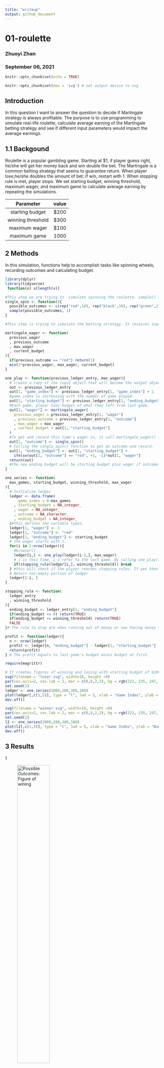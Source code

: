 ```yaml
---
title: "writeup"
output: github_document
---
```

# 01-roulette
### Zhuoyi Zhan
### September 06, 2021



```r
knitr::opts_chunk$set(echo = TRUE)

knitr::opts_chunk$set(dev = 'svg') # set output device to svg
```

## Introduction

In this question I want to answer the question to decide if Martingale strategy is always profitable. The purpose is to use programming to simulate real-life roulette, calculate average earning of the Martingale betting strategy and see if different input parameters would impact the average earnings. 

## 1.1 Backgound

Roulette is a popular gambling game. Starting at $1, if player guess right, he/she will get her money back and win double the bet. The Martingale is a common betting strategy that seems to guarantee return. When player lose,he/she doubles the amount of bet; if win, restart with 1. When stopping rule is met, player stops. We set starting budget, winning threshold, maximum wager, and maximum game to calculate average earning by repeating the simulations.

| Parameter         | value | 
|:-----------------:|:-----:|
| starting budget   |  $200 |
| winning threshold |  $300 |
| maximum wager     |  $100 |
| maximum game      |  1000 |


## 2 Methods

In this simulation, functions help to accomplish tasks like spinning wheels, recording outcomes and calculating budget.

```r
library(dplyr)
library(tidyverse)
 function(x) x[length(x)] 
```

```r
#This step we are trying to  simulate spinning the roulette. sample() is a function can take a random sample from the data object. In this case, yield a result from 18 red, 18 black, and 2 green
single_spin <- function(){
  possible_outcomes <- c(rep("red",18), rep("black",18), rep("green",2))
  sample(possible_outcomes, 1)
}

#This step is trying to simulate the betting strategy. It receives input of previous wager, last spinning result, maximum wager that casino set and how much much palyer left with. If last spin player get red, then keep bet $1 on red, else, 2 times the previous wager but it should not exceed player's current budget or maximum wager allowed.

martingale_wager <- function(
  previous_wager
  , previous_outcome
  , max_wager
  , current_budget
){
  if(previous_outcome == "red") return(1)
  min(2*previous_wager, max_wager, current_budget)
}

one_play <- function(previous_ledger_entry, max_wager){
  # Create a copy of the input object that will become the output object
  out <- previous_ledger_entry
  out[1, "game_index"] <- previous_ledger_entry[1, "game_index"] + 1
  #game index is increasing with the number of game played. 
  out[1, "starting_budget"] <- previous_ledger_entry[1, "ending_budget"]
  #Each game, player have budget of what they left from last game.
  out[1, "wager"] <- martingale_wager(
    previous_wager = previous_ledger_entry[1, "wager"]
    , previous_outcome = previous_ledger_entry[1, "outcome"]
    , max_wager = max_wager
    , current_budget = out[1, "starting_budget"]
  )
  #To get and record this time's wager in, it call martingale_wager() function with last time's wager, outcomes,max wager and this time's starting budget.
  out[1, "outcome"] <- single_spin()
  # Calling the single_spin() function to get an outcome and record.
  out[1, "ending_budget"] <- out[1, "starting_budget"] + 
    ifelse(out[1, "outcome"] == "red", +1, -1)*out[1, "wager"]
  return(out)
  #the new ending budget will be starting budget plus wager if outcome is red, or minus wager is not red.
}

one_series <- function(
  max_games, starting_budget, winning_threshold, max_wager
){
  # Initialize ledger
  ledger <- data.frame(
      game_index = 0:max_games
    , starting_budget = NA_integer_
    , wager = NA_integer_
    , outcome = NA_character_
    , ending_budget = NA_integer_
  )#this defines the variable types.
  ledger[1, "wager"] <- 1
  ledger[1, "outcome"] <- "red"
  ledger[1, "ending_budget"] <- starting_budget
  # the wager starts with 1.
  for(i in 2:nrow(ledger)){
    #browser()
    ledger[i,] <- one_play(ledger[i-1,], max_wager)
    # i is this time, i-1 refer to the last game. By calling one_play() with last game, this step keeps recording every game played.
    if(stopping_rule(ledger[i,], winning_threshold)) break
  } #this will check if the plyyer reaches stopping rules. If yes then stop.
  # Return non-empty portion of ledger
  ledger[2:i, ]
}

stopping_rule <- function(
  ledger_entry
  , winning_threshold
){
  ending_budget <- ledger_entry[1, "ending_budget"]
  if(ending_budget <= 0) return(TRUE)
  if(ending_budget >= winning_threshold) return(TRUE)
  FALSE
}# The rule to stop are when running out of money or now having money that is equal or more than winning threshold. 

profit <- function(ledger){
  n <- nrow(ledger)
  profit <- ledger[n, "ending_budget"] - ledger[1, "starting_budget"]
  return(profit)
} # The profit equals to last game's budget minus budget at first.

require(magrittr)

# It creates figures of winning and losing with starting budget of $200, winning threshold of $300, maximum 1000 plays and maximum wager of $100
svg(filename = "loser.svg", width=16, height =9)
par(cex.axis=2, cex.lab = 2, mar = c(8,8,2,2), bg = rgb(222, 235, 247, max = 255))
set.seed(1)
ledger <- one_series(1000,200,300,100)
plot(ledger[,c(1,5)], type = "l", lwd = 5, xlab = "Game Index", ylab = "Budget")
dev.off()

svg(filename = "winner.svg", width=16, height =9)
par(cex.axis=2, cex.lab = 2, mar = c(8,8,2,2), bg = rgb(222, 235, 247, max = 255))
set.seed(2)
l2 <- one_series(1000,200,300,100)
plot(l2[,c(1,5)], type = "l", lwd = 5, xlab = "Game Index", ylab = "Budget")
dev.off()
```

## 3 Results

1

![Possible Outcomes: Figure of wining](winner.svg){#id .class width=50% height=50%}

2

![Possible Outcomes: Figure of losing](loser.svg){#id .class width=50% height=50%}
We can see that one can either lose or win with Martingale strategy. Martingale is not 100% profitable.


### Simulation for 1000 times:

This code creates a list to store each round's ending budget and compare with the starting budget $200 to get the earning. There are 1000 rounds and we calculate the average earning by get the means of all earning.
```r
# Simulation
walk_out_money <- rep(NA, 1000)
for(j in seq_along(walk_out_money)){
  data = one_series(1000, 200, 300, 100)
  walk_out_money[j] <- (data$ending_budget)[length(data$ending_budget)]
}

# Walk out money distribution
#hist(walk_out_money, breaks = 100)
wom <- data_frame(walk_out_money)
#View(wom)
```

```r
# Walk out money distribution
#hist(walk_out_money, breaks = 100)
wom <- data_frame(walk_out_money)
#View(wom)
g1 <- ggplot(wom,aes(x=walk_out_money))+ geom_histogram(bins=100)
g1
```
During 1000 games, The Roulette player either win $300 or lose all money. The player lose nearly half the times.

```r
# Estimated probability of walking out with extra cash
mean(walk_out_money > 200)

# Estimated earnings
mean(walk_out_money - 200)
```
The probability that player would win $300 is 51.37% and the average earnining for Roulette is -45.8854. So Martingale Startegy is not profitable and resulting in an average loss.


### Change the winning threshold


```r
# Simulation
out <- rep(NA, 5)
win_th <- c(250, 275, 300, 325, 350)
for (i in (1:5)){
  walk_out_money <- rep(NA, 100)
  for(j in seq_along(walk_out_money)){
    data = one_series(1000, 200, win_th[i], 100)
  walk_out_money[j] <- (data$ending_budget)[length(data$ending_budget)]
  }
  out[i] <- mean(walk_out_money - 200)
}

# Walk out money distribution
#hist(walk_out_money, breaks = 100)
```

```r
plot(win_th, out)
```

From the above figures, we can see the impact of changing winning threshold from 250 to 350. A lower threshold results in higher walk out money and higher threshold results in a lower walk out budget. So winning threshold has an impact on average earning.

### Average Numbers of Plays

This code creates a list to store how many games are played in each round and there are 1000 rounds and we calculate the average number of play by get the means of all rounds.
```r
game_num <- rep(NA, 1000)
for(j in seq_along(game_num)){
  data = one_series(1000, 200, 300, 100)
  game_num[j] <- (data$game_index)[length(data$game_index)]
}

hist(game_num, breaks = 100)
mean(game_num)
```
This is the distribution of the average played game. The average number of plays is 206.884.


### Limitation & Simplication

This simulation is done by computer and does not 100% replicate real-life gambling. People do not follow the stopping rules. For example, people will not stop at winning threshold for they believe in luck. Or casino will not set $100 has maximum wager. These are the uncertain factor of the simulation.


## 4 Conclusions

By changing the input parameter and repeatedly simulate, we find that Martingale betting strategy does not guarantee earnings. A player can reach winning threshold or lose all money. The average earning is negative in this 1000 simulation. So this strategy is not always profitable.  And changing winning threshold shows a higher threshold results in a lower walk out budget. 
